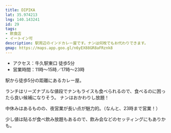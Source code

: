 ```yaml
---
title: DIPIKA
lat: 35.974213
lng: 140.143241
id: 29
tags:
- 飲食店
- イートイン可
description: 駅周辺のインドカレー屋です。ナンは何枚でもお代わりできます。
gmap: https://maps.app.goo.gl/n6yEX88GR8aFRznk8
---
```


<LinkedImage
  src="/images/photos/dipika-saag_curry.jpg"
  href="/photo_pages/dipika-saag_curry"
  size="50"
/>

- アクセス：牛久駅東口 徒歩5分
- 営業時間：11時～15時／17時～23時

駅から徒歩5分の距離にあるカレー屋。

ランチはリーズナブルな値段でナンもライスも食べられるので、食べるのに困ったら良い候補になりそう。
ナンはおかわりし放題！

中休みはあるものの、夜営業が長い点が魅力的。（なんと、23時まで営業！）

少し値は貼るが食べ飲み放題もあるので、飲み会などのセッティングにもありかも。

<LinkedImage
  src="/images/photos/dipika-lunch.jpg"
  href="/photo_pages/dipika-lunch"
  size="50"
/>

